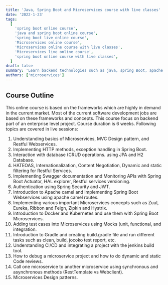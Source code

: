 ```yaml
---
title: 'Java, Spring Boot and Microservices course with live classes'
date: '2022-1-23'
tags:
  [
    'spring boot online course',
    'java and spring boot online course',
    'spring boot live online course',
    'Microservices online course',
    'Microservices online course with live classes',
    'Microservices live online course',
    'spring boot online course with live classes',
  ]
draft: false
summary: 'Learn backend technologies such as java, spring Boot, apache camel, Kafka, microservices, Docker, Kubernetes through online course with live classes.'
authors: ['microservices']
---
```


## Course Outline

This online course is based on the frameworks which are highly in demand in the current market. Most of the current software development jobs are based on these frameworks and concepts.
This course focus on backend part of an enterprise level project. Course duration is 6 weeks. Following topics are covered in live sessions:

1. Understanding basics of Microservices, MVC Design pattern, and Restful Webservices.
2. Implementing HTTP methods, exception handling in Spring Boot.
3. Interaction with database (CRUD operations. using JPA and H2 Database.
4. HATEOAS, Internationalization, Content Negotiation, Dynamic and static filtering for Restful Services.
5. Implementing Swagger documentation and Monitoring APIs with Spring Boot Actuator, HAL explorer, Restful services versioning.
6. Authentication using Spring Security and JWT.
7. Introduction to Apache camel and implementing Spring Boot Webservices using apache camel routes.
8. Implementing various important Microservices concepts such as Zuul, Eureka, Ribbon and Feign, Zipkin and Hystrix.
9. Introduction to Docker and Kubernetes and use them with Spring Boot Microservices.
10. Adding test cases into Microservices using Mocks (unit, functional, and integration.
11. Introduction to Gradle and creating build.gradle file and run different tasks such as clean, build, jocoko test report, etc.
12. Understanding CI/CD and integrating a project with the jenkins build tool.
13. How to debug a microservice project and how to do dynamic and static Code reviews.
14. Call one microservice to another microservice using synchronous and asynchronous methods (RestTemplate vs Webclient).
15. Microservices Design patterns.
